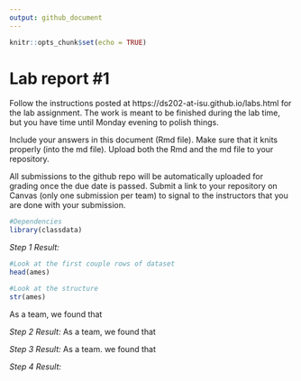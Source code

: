```yaml
---
output: github_document
---
```


<!-- README.md is generated from README.Rmd. Please edit the README.Rmd file -->


```r
knitr::opts_chunk$set(echo = TRUE)
```

# Lab report #1

Follow the instructions posted at https://ds202-at-isu.github.io/labs.html for the lab assignment. The work is meant to be finished during the lab time, but you have time until Monday evening to polish things.

Include your answers in this document (Rmd file). Make sure that it knits properly (into the md file). Upload both the Rmd and the md file to your repository.  

All submissions to the github repo will be automatically uploaded for grading once the due date is passed.
Submit a link to your repository on Canvas (only one submission per team) to signal to the instructors that you are done with your submission.
```r
#Dependencies
library(classdata)
```


*Step 1 Result:*
```r
#Look at the first couple rows of dataset
head(ames)
```


```r
#Look at the structure
str(ames)
```

As a team, we found that

*Step 2 Result:*
As a team, we found that

*Step 3 Result:*
As a team. we found that

*Step 4 Result:*
